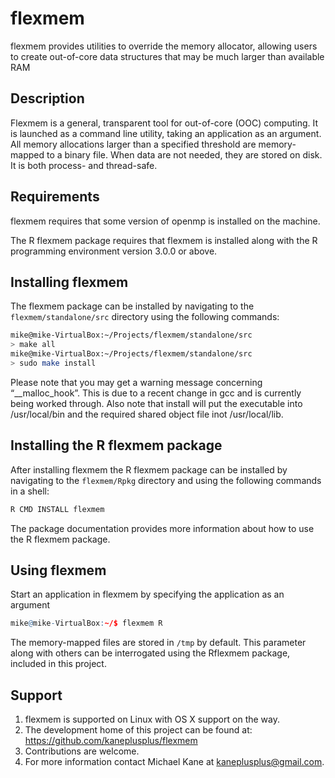 flexmem
=======

flexmem provides utilities to override the memory allocator,
allowing users to create out-of-core data structures that may be much
larger than available RAM

Description
---

Flexmem is a general, transparent tool for out-of-core (OOC) computing.
It is launched as a command line utility, taking an application as an 
argument. All memory allocations larger than a specified threshold 
are memory-mapped to a binary file. When data are not needed, they are
stored on disk. It is both process- and thread-safe.

Requirements
---

flexmem requires that some version of openmp is installed on the machine.

The R flexmem package requires that flexmem is installed along with the 
R programming environment version 3.0.0 or above.

Installing flexmem
---

The flexmem package can be installed by navigating to the 
`flexmem/standalone/src` directory using the following commands:

```bash
mike@mike-VirtualBox:~/Projects/flexmem/standalone/src
> make all
mike@mike-VirtualBox:~/Projects/flexmem/standalone/src
> sudo make install
```

Please note that you may get a warning message concerning "__malloc_hook".
This is due to a recent change in gcc and is currently being worked through.
Also note that install will put the executable into /usr/local/bin and the
required shared object file inot /usr/local/lib.

Installing the R flexmem package
---

After installing flexmem the R flexmem package can be installed by navigating
to the `flexmem/Rpkg` directory and using the following commands in a shell:

```bash
R CMD INSTALL flexmem
```

The package documentation provides more information about how to use the 
R flexmem package.

Using flexmem
---

Start an application in flexmem by specifying the application as an argument

```r
mike@mike-VirtualBox:~/$ flexmem R
```

The memory-mapped files are stored in `/tmp` by default. This parameter along
with others can be interrogated using the Rflexmem package, included in
this project.

Support
---

1. flexmem is supported on Linux with OS X support on the way.
2. The development home of this project can be found at: [https://github.com/kaneplusplus/flexmem](https://github.com/kaneplusplus/flexmem)
3. Contributions are welcome.
4. For more information contact Michael Kane at [kaneplusplus@gmail.com](kaneplusplus@gmail.com).
